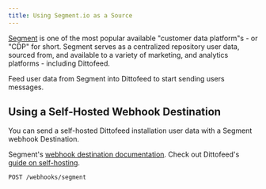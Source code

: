 ```yaml
---
title: Using Segment.io as a Source
---
```


[Segment](https://segment.com/) is one of the most popular available "customer data platform"s - or "CDP" for short. Segment serves as a centralized repository user data, sourced from, and available to a variety of marketing, and analytics platforms - including Dittofeed.

Feed user data from Segment into Dittofeed to start sending users messages.

## Using a Self-Hosted Webhook Destination

You can send a self-hosted Dittofeed installation user data with a Segment webhook Destination.

<Info>Segment's [webhook destination documentation](https://segment.com/docs/connections/destinations/catalog/webhooks/).</Info>
<Tip>Check out Dittofeed's [guide on self-hosting](/deployment/self-hosted).</Tip>

`POST /webhooks/segment`